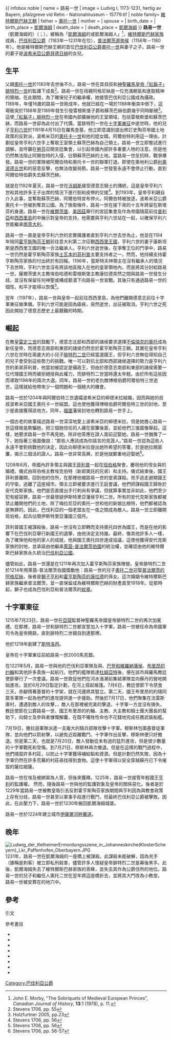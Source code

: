 {{More footnotes needed|time=2020-12-21T05:40:24+00:00}}
{{ infobox noble
| name        = 路易一世
| image      = Ludvig I, 1173-1231, hertig av Bayern, pfalzgreve vid Rehn - Nationalmuseum - 15779.tif
| noble family= [[維特爾斯巴赫王朝|維特爾斯巴赫王朝]]
| father      = [[奧托一世_(維特爾斯巴赫)|奧托一世]]
| mother      = {{link-en|洛翁的阿格尼絲|Agnes of Loon}}
| spouse      = {{link-en|波希米亞的柳德米拉|Ludmilla of Bohemia}}
| birth_date  = {{birth_date|1173|12|23|df=yes}}
| birth_place = [[凱爾海姆|凱爾海姆]]
| death_date  = {{death date|1231|9|15|df=y}}
| death_place = [[凱爾海姆|凱爾海姆]]
}}
'''路易一世'''（凱爾海姆的）（{{lang-de|Ludwig}}；{{bd|1173年|12月23日|1231年|9月15日|catIdx=L}}），被稱為「[[凱爾海姆|凱爾海姆]]的或凱爾海姆人」<ref>John E. Morby, "The Sobriquets of Medieval European Princes", ''Canadian Journal of History'', '''13''':1 (1978), p. 11.</ref>，[[維特爾斯巴赫王朝|維特爾斯巴赫家族]]成員，[[巴伐利亞公爵|巴伐利亞公爵]]（1183年—1231年在位），[[普法爾茨統治者列表|普法爾茨選帝侯]]（1156年－1180年）。他是維特爾斯巴赫王朝的首位[[巴伐利亞統治者列表|巴伐利亞公爵]][[奧托一世_(維特爾斯巴赫)|奧托一世]]與妻子{{link-en|洛翁的阿格尼絲|Agnes of Loon}}之子。路易一世的妻子是[[波希米亞公爵|波希米亞公爵]][[貝德日赫|貝德日赫]]的女兒{{link-en|波希米亞的柳德米拉|Ludmilla of Bohemia}}。

==生平==
父親[[奧托一世_(維特爾斯巴赫)|奧托一世]]於1183年去世後不久，路易一世在其叔叔{{link-en|維特爾斯巴赫的康拉德|Conrad of Wittelsbach}}和[[神聖羅馬皇帝|神聖羅馬皇帝]][[腓特烈一世_(神聖羅馬帝國)|「紅鬍子」腓特烈一世]]的監護下成長<ref>Stevens 1706, pp. 55</ref>。路易一世在母親阿格尼絲是一位充滿朝氣和進取精神的領袖，在此期間，為了確保兒子的繼承權，她接管巴伐利亞公國成為攝政。1189年，年僅16歲的路易一世剛成年，他就已經在一場於1188年衝突中倒下，這場衝突於1188年至1189年發生引發雷根斯堡子爵和蘇茨巴赫伯爵幾乎同時斷絕<ref>Holzfurtner 2005, pp.23</ref>。這使[[腓特烈一世_(神聖羅馬帝國)|「紅鬍子」腓特烈一世]]在帝國內部擴展他的王室領域，包括雷根斯堡和蘇茨巴赫，而路易一世卻為此付出了代價。當腓特烈一世在[[十字軍東征|十字軍東征]]中逝世時，他的兒子[[亨利六世_(神聖羅馬帝國)|亨利六世]]於1191年4月15日在羅馬登基，他立即意識到提出修訂史陶芬帝國土地政策的反對派，波希米亞的[[普熱米斯爾·奧托卡一世|奧托卡一世]]和他的姪女婿{{link-de|博根伯爵阿爾伯特三世|Albert III. von Bogen}}。阿爾伯特利用這一理由，計劃從皇帝亨利六世手上奪取王室領土蘇茨巴赫為自己領土。路易一世立即嘗試進行調解，並呼籲在[[勞芬_(德國)|勞芬]]召開宮廷集會，以引起帝國內部許多重要人物的注意。但是他仍然無法阻止阿爾伯特的入侵，佔領蘇茨巴赫的土地。當路易一世反抗時，戰爭爆發。路易一世的軍隊被阿爾伯特和奧托卡一世的聯軍打退。即使在奧地利公爵[[利奧波德五世_(奧地利)|利奧波德五世]]和{{link-en|梅拉尼亞公爵伯特霍爾德|Berthold, Duke of Merania}}的惡意反擊，也無法改變局勢。路易一世發誓永遠不會停止行動，直到阿爾伯特伯爵失去蘇茨巴赫。

就是在1192年夏天，路易一世在[[沃姆斯|沃姆斯]]接受德意志騎士的傳統，這是皇帝亨利六世和其他許多王子出席的情況下進行劍和皮帶的交接<ref name="Stevens">Stevens 1706, pp. 56</ref>。到1193年，皇帝亨利親自介入此事，並奪取蘇茨巴赫，阿爾伯特宣布停火。阿爾伯特被放逐，波希米亞公爵奧托卡一世被剝奪其公國。為了換取條件，路易一世在接下來的十五年將留在斯塔芬的身邊。路易一世在[[維爾茨堡|維爾茨堡]]、[[美因茲|美因茲]]舉行的宮廷集會及作為帝國隨扈前往[[普利亞|普利亞]]和[[西西里島|西西里島]]的中展示對皇帝的支持，他需要與亨利六世站在一起，以確保亨利六世能繼承[[南意大利|南意大利]]。

路易一世一直是皇帝亨利六世的忠實擁護者直到亨利六世去世為止，他並在1194年陪同[[霍亨斯陶芬王朝|霍亨斯陶芬王朝]]前往意大利第二次征戰[[西西里王國|西西里王國]]，亨利六世的妻子康斯坦斯是西西里王國的唯一合法繼承人。亨利六世逝世後，在爭奪王位的鬥爭中，路易一世仍然是霍亨斯陶芬家族[[士瓦本的菲利普|士瓦本的菲利普]]主要支持者之一。然而，他持續支持霍亨斯陶芬家族的付出終於有回報。1196年，當斯特夫林領主在沒有繼承人的情況下去世時，亨利六世並沒有將該地區撥入在他的皇家領地內，而是將其分封給路易一世。薩爾茨堡大主教埃伯哈德和雷根斯堡主教康拉德突然之間與路易一世發生分歧，並沒有保留任何神聖或構成褻瀆下向路易一世宣戰。其後只有通過路易一世的個性，和平才能得以恢復<ref name="Stevens">Stevens 1706, pp. 56</ref>。

翌年（1197年），路易一世與皇帝一起前往西西里島，為他們離開德意志前往十字軍東征做準備。亨利六世可能是因為瘧疾，突然逝世，出征被取消。亨利六世之死因此開始了德意志歷史上最艱難的時期。

==崛起==
在教皇[[雷定三世|雷定三世]]的鼓勵下，德意志北部和西部的諸侯要求選擇[[奧托四世_(神聖羅馬帝國)|不倫瑞克的奧托]]成為新任皇帝，而德意志南部和東部的諸侯仍然忠於霍亨斯陶芬王朝。其實在皇帝亨利六世在世時在兩歲大的小兒子[[腓特烈二世_(神聖羅馬帝國)|腓特烈二世]]已經當選國王，但亨利六世無從得知自己的兒子會受到這些勢力的挑戰。唯一可以對抗北部和西部諸侯選擇的勢力是亨利六世的弟弟菲利普，他當初被認定是攝政王，但由於德意志南部和東部的諸侯需要一位代理國王時而被拒絕授與此權力，而腓特烈二世當時還太年輕。由於所有這些因而導致1198年的兩次大選。同年，路易一世的老仇敵博根伯爵阿爾伯特三世逝世。這樣就給他帶來少一個問題和一個極大的機會。

路易一世於1204年與阿爾伯特三世遺孀波希米亞的柳德米拉結婚，因而與她的叔叔波希米亞國王奧托卡一世結盟。這也使他獲得博根伯爵阿爾伯特三世的封地，至少是直接獲得該地方。同年，[[多瑙河畔福堡|福堡]]藩侯封地也轉到路易一世手上。

一個古老的故事描述路易一世深深地愛上波希米亞的柳德米拉，但是她擔心路易一世這樣做是欺騙她，把三個她信任的人藏在窗簾後面，並給他們三張圖像舉起。這樣，她懇求路易一世不再見她，除非他答應在證人面前迎娶她。路易一世猶豫了一下，她指著三張圖像說：“那些人應該成為你諾言的見證人。”路易一世認為這些人永遠不會對挑戰他的決定，因此向柳德米拉提出她所希望的答覆，於是她拉開窗簾，揭示三個活的證人。路易一世非常高興，於是他就鄭重地迎娶她<ref>Stevens 1706, pp. 56-57</ref>。

1208年6月，帝國內許多領主與國王[[士瓦本的菲利普|菲利普]]一起在[[班伯格|班伯格]]聚會，慶祝他的侄女{{link-en|比根特二世|Beatrice II, Countess of Burgundy}}與{{link-en|梅拉尼亞公爵奧托一世|Otto I, Duke of Merania}}的婚禮。儀式由班伯格主教埃克伯特（新郎奧託的兄弟）和{{link-en|伊斯特里亞藩侯亨利二世|Henry II, Margrave of Istria}}主持。儀式結束後，國王菲利普離開，回到他的住所，在那裡他被路易一世的堂弟{{link-en|巴伐利亞宮廷伯爵奧托八世|Otto VIII, Count Palatine of Bavaria}}謀殺。兇手逃走避開國王的守衛，逃離了這座城市。領主立即被要求進行王庭會議，他們把謀殺國王歸咎於安代克斯家族。他們是否直接出手行刺尚有爭議，但就算事實並非如此，他們至少犯有縱容罪，路易一世最懷疑伊斯特里亞藩侯亨利二世。所有的安代克斯家族都被禁止離開他們的土地，除了梅拉尼亞的奧托一世和他的新娘比根特，他們都被認為是無罪的。因此，巴伐利亞的一個老盟友在一夜之間成為敵人。路易一世立即離開班伯格，起兵佔領伊斯特里亞藩國三個月。

菲利普國王被謀殺後，路易一世沒有立即轉而支持奧托四世為國王，而是在他的影響下在巴伐利亞舉行新國王的選舉，由他決定支持誰。最終，像其他許多人一樣，為了確保他和他的家人的成就，他與國王奧托四世達成協議，這使他獲得安代克斯家族的封地，並承諾由他繼承[[普法茲|萊茵-普法爾茨伯國]]的統治權，並確認由他的維特爾斯巴赫家族永久統治[[巴伐利亞公國|巴伐利亞公國]]。

儘管如此，路易一世還是在1211年再次加入霍亨斯陶芬家族陣營。皇帝腓特烈二世於1214年用萊茵-普法爾茨伯國獎勵他：路易一世的兒子[[鄂圖二世_(巴伐利亞公爵)|奧托二世]]迎娶[[普法爾茨的阿格尼絲|普法爾茨的阿格尼絲]]，後者是[[獅子亨利|獅子亨利]]和[[霍亨斯陶芬的康拉德|霍亨斯陶芬的康拉德]]的孫女。這次婚姻令維特爾斯巴赫家族繼承普法爾茨，並一直保留成為維特爾斯巴赫的財產直至1918年。從那時起，獅子也成為巴伐利亞和普法爾茨的[[紋章|紋章]]。

==十字軍東征==
1215年7月23日，路易一世在[[亞琛|亞琛]]監督神聖羅馬帝國皇帝腓特烈二世的再次加冕禮。在那裡，路易一世和腓特烈二世都宣誓加入十字軍。路易一世被任命為帝國軍司令為皇帝開路，直到腓特烈二世親自到達那裡。

他於1218年創建了[[斯特洛丙|斯特洛丙]]。

皇帝在十字軍東征前給路易一世2000馬克銀。

在1221年5月，路易一世與他的巴伐利亞軍隊及與{{link-en|帕紹主教烏爾里希二世|Ulrich II (bishop of Passau)}}、[[巴登統治者列表|巴登和維羅納藩侯]]{{link-en|赫爾曼五世|Herman VI, Margrave of Baden}}、[[布里昂的约翰|布里昂的约翰]]和其他許多貴族一起航行。他們的艦隊抵達[[杜姆亞特|杜姆亞特]]後，便在該市與羅馬教廷使節{{link-en|佩拉吉奧·加爾瓦尼|Pelagio Galvani}}舉行了一次會議。路易一世敦促他們在河水漲潮前集結軍隊並向蘇丹的營地開始進攻，並於6月29日製定計劃，在河上搭起帳篷。7月6日，教廷使節下令禁食三天，赤腳揹著基督的十字架，就在河邊將其竪立。第二天，國王布里昂的約隨同眾多軍隊一起為他們的進攻提供進一步援助。然後於7月17日，他們聚集在法雷斯庫村，遭遇到敵人的攻擊，，敵人在那裡被完美的擊退，十字軍一方並沒有損失。教廷使節在公爵路易一世、國王布里昂的約翰、主教、大主教和騎士團大團長的幫助下，向騎士及參與者慷慨解囊，在既不犧牲性命也不花錢地完成任務武裝船艦。

7月19日，撒拉遜軍隊派遣一支龐大的騎兵部隊攻擊十字軍。穆斯林包圍基督徒軍隊，並向他們以箭射擊，以避免近距離戰鬥。十字軍作出反擊，穆斯林便只好撤退。但是第二天，也就是7月20日，敵人發動從未有過的猛烈進攻，但是很少數量的十字軍戰死和受傷。到7月21日，穆斯林再次撤退。但是在這樣的戰鬥過程中，他們燒毀許多村莊，以防止十字軍獲得補給點和資源。但是計劃仍然失敗，因為十字軍仍然在許多荒蕪的村莊尋找得到食物。這使十字軍得以安全穿越蘇丹已下令摧毀的薩拉姆薩。

路易一世在埃及被{{link-en|卡米勒·穆罕默德|Al-Kamil}}綁架為人質，但後來獲釋。1225年，路易一世接管年輕國王[[亨利二世_(士瓦本)|亨利]]的監護權。 然而，隨後路易一世與他的監護對象及皇帝的關係惡化。後者是於1229年當路易一世被教皇吸引去反對霍亨斯陶芬家族期間與亨利因為與教會政策上存有分歧，路易一世甚至以軍事手段進行戰鬥，但最終巴伐利亞公爵被擊敗。因此，在此壓力下，路易一世於1230年搬回凱爾海姆城堡。

路易一世於1224年建立城市[[伊薩爾河畔蘭道|伊薩爾河畔蘭道]]。

==晚年==
[[File:Ludwig_der_KelheimerErmordungsszene_in_Johanneskirche(KlosterScheyern)_Lkr_Paffenhofen_Oberbayern.JPG|thumb]]
1231年，路易一世在凱爾海姆的一座橋上被謀殺。此謀殺未能破解，因為兇手（據稱是刺客）被立即私刑殺害，儘管許多人懷疑皇帝腓特烈二世是幕後黑手。此後，凱爾海姆失去了維特爾斯巴赫家族的青睞，並失去其作為公爵住所的地位。路易一世的兒子和繼任人奧托二世在翌年將這座橋折去，並將其大門改為小教堂。 路易一世被安葬在{{link-en|席恩修道院|Scheyern Abbey}}的地穴中。

==參考==
;引文
{{reflist}}

;參考書目
{{refbegin}}
* {{cite book|last=Holzfurtner |first=Ludwig |title=Die Wittelsbacher: Staat und Dynastie in acht Jahrhunderten (Urban-Taschenbucher) |publisher=Kohlhammer |year=2005 |isbn=978-3170181915}}
* {{cite book|last=Hubensteiner |first=Benno |title=Bayerische Geschichte |publisher=Rosenheimer Verlagshaus |location=Munich |year=2013 |isbn=978-3475537561}}
* {{cite book|last=Stevens |first=John |title=The History of Bavaria: From the First Ages, to This Present Year |url=https://archive.org/details/historybavariaf00stevgoog |year=1706 }}
* {{cite book|last=Peltzer |first=Jörg |title=Die Wittelsbacher und die Kurpfalz im Mittelalter: Eine Erfolgsgeschichte? |publisher=Schnell & Steiner |year=2013 |isbn=978-3795426453}}
* {{cite book|last=Powell |first=James M. |title=Anatomy of a Crusade 1213-1221 |publisher=University of Pennsylvania Press |location=Philadelphia |year=1986 |isbn=0-8122-1323-8}}
* {{cite book|last=Reiss-Engelhorn-Museen |first=Mannheim |title=Die Wittelsbacher am Rhein. Die Kurpfalz und Europa: 2 Bände |publisher=Schnell & Steiner |year=2013 |isbn=978-3795426446}}
* {{cite book|last=Schmid |first=Gregor M. |title=Die Familie, die Bayern erfand: Das Haus Wittelsbach: Geschichten, Traditionen, Schicksale, Skandale |publisher=Stiebner |location=Munich |year=2014 |isbn=978-3830710608}}
* {{cite book|last=Vogel |first=Susanne |title=Die Wittelsbacher: Herzöge - Kurfürsten - Könige in Bayern von 1180 bis 1918. Biografische Skizzen |publisher=Staackmann |year=2012 |isbn=978-3886752485}}{{refend}}

{{S-start}}
{{s-hou|[[維特爾斯巴赫王朝|維特爾斯巴赫王朝]]|1173年|12月23日|1231年|9月15日}}
{{S-reg}}
{{s-before|[[奧托一世_(維特爾斯巴赫)|奧托一世]]}}
{{s-title|[[巴伐利亞統治者列表|巴伐利亞公爵]]|1183年—1231年}}
{{s-after|[[鄂圖二世_(巴伐利亞公爵)|奧托二世]]}}
{{s-before|{{link-en|亨利六世 (普法爾茨)|Henry VI, Count Palatine of the Rhine|亨利六世}}}}
{{s-title|[[普法爾茨統治者列表|萊茵-普法爾茨伯爵]]|1214年—1231年}}
{{s-after|[[鄂圖二世_(巴伐利亞公爵)|奧托二世]]}}
{{end box}}

{{Authority control}}

[[Category:巴伐利亞公爵|Category:巴伐利亞公爵]]